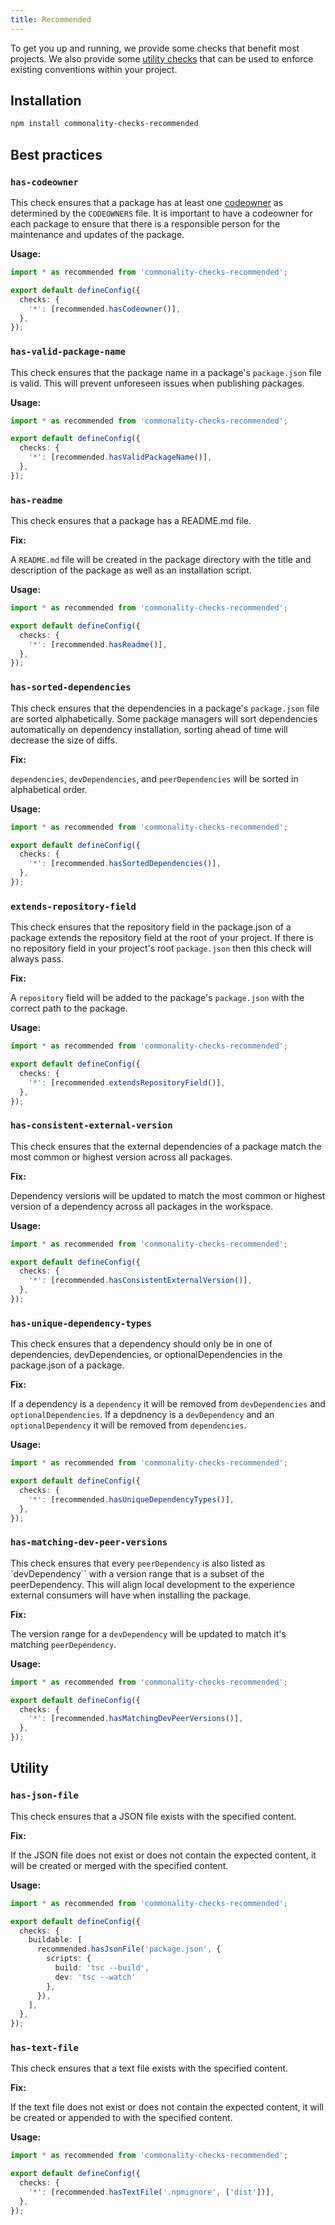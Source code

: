```yaml
---
title: Recommended
---
```


To get you up and running, we provide some checks that benefit most projects. We also provide some [utility checks](#utility) that can be used to enforce existing conventions within your project.

## Installation

```sh npm2yarn copy
npm install commonality-checks-recommended
```

## Best practices

### `has-codeowner`

This check ensures that a package has at least one [codeowner](https://www.commonality.co/docs/codeowners) as determined by the `CODEOWNERS` file. It is important to have a codeowner for each package to ensure that there is a responsible person for the maintenance and updates of the package.

**Usage:**

```ts
import * as recommended from 'commonality-checks-recommended';

export default defineConfig({
  checks: {
    '*': [recommended.hasCodeowner()],
  },
});
```

### `has-valid-package-name`

This check ensures that the package name in a package's `package.json` file is valid. This will prevent unforeseen issues when publishing packages.

**Usage:**

```ts
import * as recommended from 'commonality-checks-recommended';

export default defineConfig({
  checks: {
    '*': [recommended.hasValidPackageName()],
  },
});
```

### `has-readme`

This check ensures that a package has a README.md file.

**Fix:**

A `README.md` file will be created in the package directory with the title and description of the package as well as an installation script.

**Usage:**

```ts
import * as recommended from 'commonality-checks-recommended';

export default defineConfig({
  checks: {
    '*': [recommended.hasReadme()],
  },
});
```

### `has-sorted-dependencies`

This check ensures that the dependencies in a package's `package.json` file are sorted alphabetically. Some package managers will sort dependencies automatically on dependency installation, sorting ahead of time will decrease the size of diffs.

**Fix:**

`dependencies`, `devDependencies`, and `peerDependencies` will be sorted in alphabetical order.

**Usage:**

```ts
import * as recommended from 'commonality-checks-recommended';

export default defineConfig({
  checks: {
    '*': [recommended.hasSortedDependencies()],
  },
});
```

### `extends-repository-field`

This check ensures that the repository field in the package.json of a package extends the repository field at the root of your project. If there is no repository field in your project's root `package.json` then this check will always pass.

**Fix:**

A `repository` field will be added to the package's `package.json` with the correct path to the package.

**Usage:**

```ts
import * as recommended from 'commonality-checks-recommended';

export default defineConfig({
  checks: {
    '*': [recommended.extendsRepositoryField()],
  },
});
```

### `has-consistent-external-version`

This check ensures that the external dependencies of a package match the most common or highest version across all packages.

**Fix:**

Dependency versions will be updated to match the most common or highest version of a dependency across all packages in the workspace.

**Usage:**

```ts
import * as recommended from 'commonality-checks-recommended';

export default defineConfig({
  checks: {
    '*': [recommended.hasConsistentExternalVersion()],
  },
});
```

### `has-unique-dependency-types`

This check ensures that a dependency should only be in one of dependencies, devDependencies, or optionalDependencies in the package.json of a package.

**Fix:**

If a dependency is a `dependency` it will be removed from `devDependencies` and `optionalDependencies`. If a depdnency is a `devDependency` and an `optionalDependency` it will be removed from `dependencies`.

**Usage:**

```ts
import * as recommended from 'commonality-checks-recommended';

export default defineConfig({
  checks: {
    '*': [recommended.hasUniqueDependencyTypes()],
  },
});
```

### `has-matching-dev-peer-versions`

This check ensures that every `peerDependency` is also listed as `devDependency`` with a version range that is a subset of the peerDependency. This will align local development to the experience external consumers will have when installing the package.

**Fix:**

The version range for a `devDependency` will be updated to match it's matching `peerDependency`.

**Usage:**

```ts
import * as recommended from 'commonality-checks-recommended';

export default defineConfig({
  checks: {
    '*': [recommended.hasMatchingDevPeerVersions()],
  },
});
```

## Utility

### `has-json-file`

This check ensures that a JSON file exists with the specified content.

**Fix:**

If the JSON file does not exist or does not contain the expected content, it will be created or merged with the specified content.

**Usage:**

```ts
import * as recommended from 'commonality-checks-recommended';

export default defineConfig({
  checks: {
    buildable: [
      recommended.hasJsonFile('package.json', {
        scripts: {
          build: 'tsc --build',
          dev: 'tsc --watch'
        },
      }),
    ],
  },
});
```

### `has-text-file`

This check ensures that a text file exists with the specified content.

**Fix:**

If the text file does not exist or does not contain the expected content, it will be created or appended to with the specified content.

**Usage:**

```ts
import * as recommended from 'commonality-checks-recommended';

export default defineConfig({
  checks: {
    '*': [recommended.hasTextFile('.npmignore', ['dist'])],
  },
});
```
